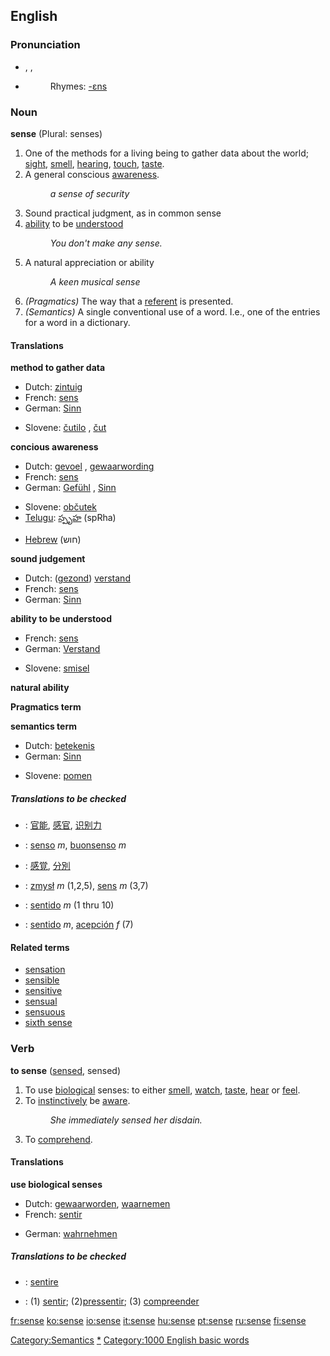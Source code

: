 {{see|Sense}}

==English==

{{rank|cause|close|England|420|sense|ten|beautiful|possible}}

===Pronunciation===
* {{AHD|sĕns}}, {{IPA|/sens/}}, {{SAMPA|/sens/}}
*{{audio|en-us-sense.ogg|Audio (US)}}
*:Rhymes: [[Rhymes:English:-ɛns|-ɛns]]

===Noun===
'''sense''' (Plural: senses)
# One of the methods for a living being to gather data about the world; [[sight]], [[smell]], [[hearing]], [[touch]], [[taste]].
# A general conscious [[awareness]].
#: ''a sense of security'' 
# Sound practical judgment, as in common sense
# [[ability]] to be [[understand|understood]]
#: ''You don't make any sense.''
# A natural appreciation or ability
#:''A keen musical sense''
#''(Pragmatics)'' The way that a [[referent]] is presented.
#''(Semantics)'' A single conventional use of a word. I.e., one of the entries for a word in a dictionary.

====Translations====
'''method to gather data'''
{{top}}
*Dutch: [[zintuig]] {{n}}
*French: [[sens]] {{m}}
*German: [[Sinn]] {{m}}
{{mid}}
*Slovene: [[čutilo]] {{n}}, [[čut]] {{m}}
{{bottom}}

'''concious awareness'''
{{top}}
*Dutch: [[gevoel]] {{n}}, [[gewaarwording]] {{f}}
*French: [[sens]] {{m}}
*German: [[Gefühl]] {{n}}, [[Sinn]] {{m}}
{{mid}}
*Slovene: [[občutek]] {{m}}
*[[Telugu]]: [[స్పృహ]] (spRha)
{{bottom}}
*[[Hebrew]] (חוש)
'''sound judgement'''
{{top}}
*Dutch: ([[gezond verstand|gezond]]) [[verstand]] {{n}}
*French: [[sens]] {{m}}
*German: [[Sinn]] {{m}}
{{mid}}
{{bottom}}

'''ability to be understood'''
{{top}}
*French: [[sens]] {{m}}
*German: [[Verstand]] {{m}}
{{mid}}
*Slovene: [[smisel]] {{m}}
{{bottom}}

'''natural ability'''
{{top}}
{{mid}}
{{bottom}}

'''Pragmatics term'''
{{top}}
{{mid}}
{{bottom}}

'''semantics term'''
{{top}}
*Dutch: [[betekenis]] {{f}}
*German: [[Sinn]] {{m}}
{{mid}}
*Slovene: [[pomen]] {{m}}
{{bottom}}

=====Translations to be checked=====
{{checktrans}}
*{{ttbc|Chinese}}: [[官能]], [[感官]], [[识别力]]
*{{ttbc|Italian}}: [[senso]] ''m'', [[buonsenso]] ''m''
*{{ttbc|Japanese}}: [[感覚]], [[分別]]
*{{ttbc|Polish}}: [[zmysł]] ''m'' (1,2,5), [[sens]] ''m'' (3,7)
*{{ttbc|Portuguese}}: [[sentido]] ''m'' (1 thru 10)
*{{ttbc|Spanish}}: [[sentido]] ''m'', [[acepción]] ''f'' (7)

====Related terms====
*[[sensation]]
*[[sensible]]
*[[sensitive]]
*[[sensual]]
*[[sensuous]]
*[[sixth sense]]
[[Category:Semantics]]

===Verb===
'''to sense''' ([[sensed]], sensed)
# To use [[biological]] senses: to either [[smell]], [[watch]], [[taste]], [[hear]] or [[feel]].
# To [[instinctively]] be [[aware]].
#:''She immediately sensed her disdain.''
# To [[comprehend]].

====Translations====
'''use biological senses'''
{{top}}
*Dutch: [[gewaarworden]], [[waarnemen]]
*French: [[sentir]]
{{mid}}
*German: [[wahrnehmen]]
{{bottom}}

=====Translations to be checked=====
{{checktrans}}
*{{ttbc|Latin}}: [[sentire]]
*{{ttbc|Portuguese}}: (1) [[sentir]]; (2)[[pressentir]]; (3) [[compreender]]

[[Category:Senses|*]]
[[Category:1000 English basic words]]

[[fr:sense]]
[[ko:sense]]
[[io:sense]]
[[it:sense]]
[[hu:sense]]
[[pt:sense]]
[[ru:sense]]
[[fi:sense]]
